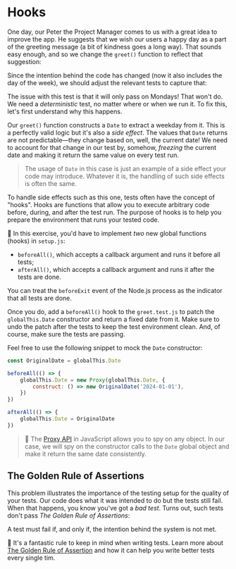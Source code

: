 # Hooks

<EpicVideo url="https://www.epicweb.dev/workshops/testing-fundamentals/test-structure/handle-test-side-effects" />

One day, our Peter the Project Manager comes to us with a great idea to improve the app. He suggests that we wish our users a happy day as a part of the greeting message (a bit of kindness goes a long way). That sounds easy enough, and so we change the `greet()` function to reflect that suggestion:

<CodeFile file="greet.ts" range="1-5" highlight="4" />

Since the intention behind the code has changed (now it also includes the day of the week), we should adjust the relevant tests to capture that:

<CodeFile file="greet.test.ts" range="26-28" highlight="27" />

The issue with this test is that it will only pass on Mondays! That won't do. We need a _deterministic_ test, no matter where or when we run it. To fix this, let's first understand why this happens.

Our `greet()` function constructs a `Date` to extract a weekday from it. This is a perfectly valid logic but it's also a _side effect_. The values that `Date` returns are not predictable—they change based on, well, the current date! We need to account for that change in our test by, somehow, _freezing_ the current date and making it return the same value on every test run.

> The usage of `Date` in this case is just an example of a side effect your code may introduce. Whatever it is, the handling of such side effects is often the same.

To handle side effects such as this one, tests often have the concept of "hooks". Hooks are functions that allow you to execute arbitrary code before, during, and after the test run. The purpose of hooks is to help you prepare the environment that runs your tested code.

🐨 In this exercise, you'd have to implement _two_ new global functions (hooks) in `setup.js`:

- `beforeAll()`, which accepts a callback argument and runs it before all tests;
- `afterAll()`, which accepts a callback argument and runs it after the tests are done.

<callout-info>You can treat the `beforeExit` event of the Node.js process as the indicator that all tests are done.</callout-info>

Once you do, add a `beforeAll()` hook to the `greet.test.js` to patch the `globalThis.Date` constructor and return a fixed date from it. Make sure to undo the patch after the tests to keep the test environment clean. And, of course, make sure the tests are passing.

Feel free to use the following snippet to mock the `Date` constructor:

```js
const OriginalDate = globalThis.Date

beforeAll(() => {
	globalThis.Date = new Proxy(globalThis.Date, {
		construct: () => new OriginalDate('2024-01-01'),
	})
})

afterAll(() => {
	globalThis.Date = OriginalDate
})
```

> 📜 The [Proxy API](https://developer.mozilla.org/en-US/docs/Web/JavaScript/Reference/Global_Objects/Proxy) in JavaScript allows you to spy on any object. In our case, we will spy on the constructor calls to the `Date` global object and make it return the same date consistently.

## The Golden Rule of Assertions

This problem illustrates the importance of the testing setup for the quality of your tests. Our code does what it was intended to do but the tests still fail. When that happens, you know you've got a _bad test_. Turns out, such tests don't pass _The Golden Rule of Assertions_:

<callout-success class="important">A test must fail if, and only if, the intention behind the system is not met.</callout-success>

🦉 It's a fantastic rule to keep in mind when writing tests. Learn more about [The Golden Rule of Assertion](https://www.epicweb.dev/the-golden-rule-of-assertions) and how it can help you write better tests every single tim.
